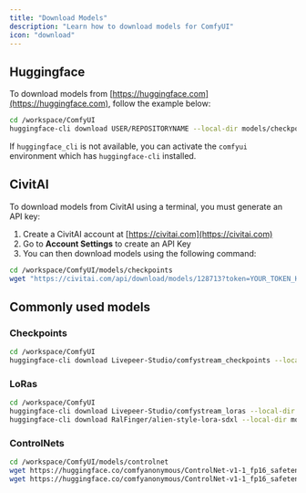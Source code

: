 ```yaml
---
title: "Download Models"
description: "Learn how to download models for ComfyUI"
icon: "download"
---
```


## Huggingface
To download models from [https://huggingface.com](https://huggingface.com), follow the example below:

```bash
cd /workspace/ComfyUI
huggingface-cli download USER/REPOSITORYNAME --local-dir models/checkpoints --include "*.safetensors"
```
<Note>If `huggingface_cli` is not available, you can activate the `comfyui` environment which has `huggingface-cli` installed.</Note>


## CivitAI
To download models from CivitAI using a terminal, you must generate an API key:
1. Create a CivitAI account at [https://civitai.com](https://civitai.com)
2. Go to **Account Settings** to create an API Key
3. You can then download models using the following command:

```bash
cd /workspace/ComfyUI/models/checkpoints
wget "https://civitai.com/api/download/models/128713?token=YOUR_TOKEN_HERE" --content-disposition
```

## Commonly used models

### Checkpoints
```bash
cd /workspace/ComfyUI
huggingface-cli download Livepeer-Studio/comfystream_checkpoints --local-dir models/checkpoints --include "*.safetensors"
```

### LoRas
```bash
cd /workspace/ComfyUI
huggingface-cli download Livepeer-Studio/comfystream_loras --local-dir models/loras --include "*.safetensors"
huggingface-cli download RalFinger/alien-style-lora-sdxl --local-dir models/loras --include "*.safetensors"
```

### ControlNets

```bash
cd /workspace/ComfyUI/models/controlnet
wget https://huggingface.co/comfyanonymous/ControlNet-v1-1_fp16_safetensors/resolve/main/control_v11f1p_sd15_depth_fp16.safetensors?download=true --content-disposition
wget https://huggingface.co/comfyanonymous/ControlNet-v1-1_fp16_safetensors/resolve/main/control_v11p_sd15_openpose_fp16.safetensors?download=true --content-disposition
```
